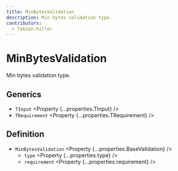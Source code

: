 ```yaml
---
title: MinBytesValidation
description: Min bytes validation type.
contributors:
  - fabian-hiller
---
```



# MinBytesValidation

Min bytes validation type.

## Generics

- `TInput` <Property {...properties.TInput} />
- `TRequirement` <Property {...properties.TRequirement} />

## Definition

- `MinBytesValidation` <Property {...properties.BaseValidation} />
  - `type` <Property {...properties.type} />
  - `requirement` <Property {...properties.requirement} />
